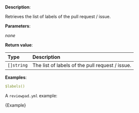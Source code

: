 
**Description**:

Retrieves the list of labels of the pull request / issue.

**Parameters**:

_none_

**Return value**:

| Type       | Description                                     |
| :--------- | :---------------------------------------------- |
| `[]string` | The list of labels of the pull request / issue. |

**Examples**:

```yml
$labels()
```

A `reviewpad.yml` example:

<CodeBlock language="yml" title="reviewpad.yml">{Example}</CodeBlock>
